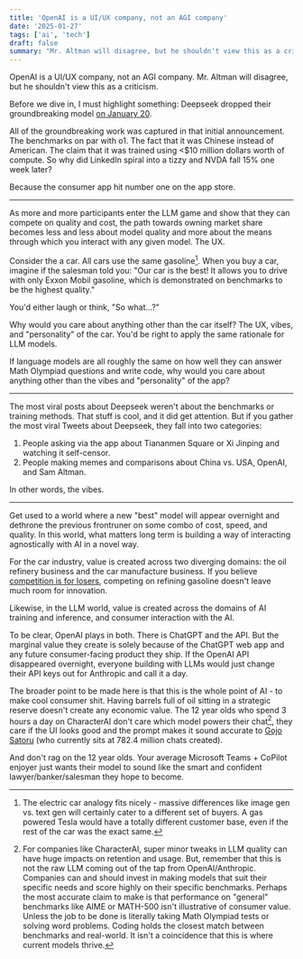 ```yaml
---
title: 'OpenAI is a UI/UX company, not an AGI company'
date: '2025-01-27'
tags: ['ai', 'tech']
draft: false
summary: "Mr. Altman will disagree, but he shouldn't view this as a criticism."
---
```

OpenAI is a UI/UX company, not an AGI company.
Mr. Altman will disagree, but he shouldn't view this as a criticism.

Before we dive in, I must highlight something: Deepseek dropped their groundbreaking model [on January 20](https://x.com/deepseek_ai/status/1881318130334814301).

All of the groundbreaking work was captured in that initial announcement. The benchmarks on par with o1. The fact that it was Chinese instead of American. The claim that it was trained using \<$10 million dollars worth of compute.
So why did LinkedIn spiral into a tizzy and NVDA fall 15% one week later? 

Because the consumer app hit number one on the app store.

---

As more and more participants enter the LLM game and show that they can compete on quality and cost, the path towards owning market share becomes less and less about model quality and more about the means through which you interact with any given model. The UX.

Consider the a car. All cars use the same gasoline[^gas]. When you buy a car, imagine if the salesman told you: "Our car is the best! It allows you to drive with only Exxon Mobil gasoline, which is demonstrated on benchmarks to be the highest quality."

You'd either laugh or think, "So what...?"

Why would you care about anything other than the car itself? The UX,  vibes, and "personality" of the car. You'd be right to apply the same rationale for LLM models. 

If language models are all roughly the same on how well they can answer Math Olympiad questions and write code, why would you care about anything other than the vibes and "personality" of the app?

---

The most viral posts about Deepseek weren't about the benchmarks or training methods. That stuff is cool, and it did get attention. But if you gather the most viral Tweets about Deepseek, they fall into two categories:
1. People asking via the app about Tiananmen Square or Xi Jinping and watching it self-censor.
2. People making memes and comparisons about China vs. USA, OpenAI, and Sam Altman. 

In other words, the vibes.

---

Get used to a world where a new "best" model will appear overnight and dethrone the previous frontruner on some combo of cost, speed, and quality. In this world, what matters long term is building a way of interacting agnostically with AI in a novel way.

For the car industry, value is created across two diverging domains: the oil refinery business and the car manufacture business.
If you believe [competition is for losers](https://www.wsj.com/articles/peter-thiel-competition-is-for-losers-1410535536), competing on refining gasoline doesn't leave much room for innovation. 

Likewise, in the LLM world, value is created across the domains of AI training and inference, and consumer interaction with the AI.

To be clear, OpenAI plays in both. There is ChatGPT and the API. But the marginal value they create is solely because of the ChatGPT web app and any future consumer-facing product they ship. 
If the OpenAI API disappeared overnight, everyone building with LLMs would just change their API keys out for Anthropic and call it a day. 

The broader point to be made here is that this is the whole point of AI - to make cool consumer shit. Having barrels full of oil sitting in a strategic reserve doesn't create any economic value. The 12 year olds who spend 3 hours a day on CharacterAI don't care which model powers their chat[^cai], they care if the UI looks good and the prompt makes it sound accurate to [Gojo Satoru](https://character.ai/chat/4WOVrCApi4JYwfYwU2e5eDeFalLOkGBw6IfUZPX1XVQ) (who currently sits at 782.4 million chats created). 

And don't rag on the 12 year olds. Your average Microsoft Teams + CoPilot enjoyer just wants their model to sound like the smart and confident lawyer/banker/salesman they hope to become. 

[^gas]: The electric car analogy fits nicely - massive differences like image gen vs. text gen will certainly cater to a different set of buyers. A gas powered Tesla would have a totally different customer base, even if the rest of the car was the exact same.
[^cai]: For companies like CharacterAI, super minor tweaks in LLM quality can have huge impacts on retention and usage. But, remember that this is not the raw LLM coming out of the tap from OpenAI/Anthropic. Companies can and should invest in making models that suit their specific needs and score highly on their specific benchmarks. Perhaps the most accurate claim to make is that performance on "general" benchmarks like AIME or MATH-500 isn't illustrative of consumer value. Unless the job to be done is literally taking Math Olympiad tests or solving word problems. Coding holds the closest match between benchmarks and real-world. It isn't a coincidence that this is where current models thrive. 


